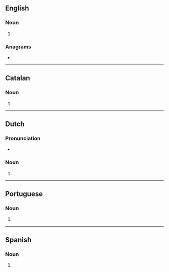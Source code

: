 {{also|Apps|apps.}}
==English==

===Noun===
{{head|en|noun form}}

# {{plural of|en|app}}

===Anagrams===
* {{anagrams|en|a=apps|PAPS|PAPs|PSAP|Sapp|p'aps|paps}}

----

==Catalan==

===Noun===
{{head|ca|noun form}}

# {{plural of|ca|app}}

----

==Dutch==

===Pronunciation===
* {{audio|nl|Nl-apps.ogg|Audio}}

===Noun===
{{head|nl|noun plural form}}

# {{nl-noun form of|pl|app}}

----

==Portuguese==

===Noun===
{{head|pt|noun form}}

# {{plural of|pt|app}}

----

==Spanish==

===Noun===
{{head|es|noun form}}

# {{plural of|es|app}}